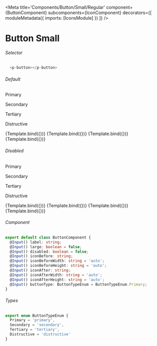 
<Meta title='Components/Button/Small/Regular'
  component={ButtonComponent}
  subcomponents={IconComponent}
  decorators={[
    moduleMetadata({
      imports: [IconsModule]
          })
]} />


# Button Small

###### Selector
```ts
  <p-button></p-button>
```

###### Default 
<Canvas>
  <p className="story-title">Primary</p>
  <p className="story-title">Secondary</p>
  <p className="story-title">Tertiary</p>
  <p className="story-title">Distructive</p>
  <Story name="Primary"
    args={{
      label: 'Label',
      buttonType: ButtonTypeEnum.Primary
    }}>
    {Template.bind({})}
  </Story>
  <Story name="Secondary"
    args={{
      label: 'Label',
      buttonType: ButtonTypeEnum.Secondary
    }}>
    {Template.bind({})}
  </Story>   
  <Story name="Tertiary"
    args={{
      label: 'Label',
      buttonType: ButtonTypeEnum.Tertiary
    }}>
    {Template.bind({})}
  </Story>
  <Story name="Distructive"
      args={{
        label: 'Label',
        buttonType: ButtonTypeEnum.Distructive
      }}>
      {Template.bind({})}
    </Story>
</Canvas>

###### Disabled
<Canvas>
  <p className="story-title">Primary</p>
  <p className="story-title">Secondary</p>
  <p className="story-title">Tertiary</p>
  <p className="story-title">Distructive</p>
  <Story name="Primary Disabled"
    args={{
      label: 'Label',
      disabled: true,
      buttonType: ButtonTypeEnum.Primary
    }}>
    {Template.bind({})}
  </Story>
  <Story name="SecondaryDisabled"
    args={{
      label: 'Label',
      disabled: true,
      buttonType: ButtonTypeEnum.Secondary
    }}>
    {Template.bind({})}
  </Story>
  <Story name="TertiaryDisabled"
    args={{
      label: 'Label',
      disabled: true,
      buttonType: ButtonTypeEnum.Tertiary
    }}>
    {Template.bind({})}
  </Story>
  <Story name="DistructiveDisabled"
      args={{
        label: 'Label',
        disabled: true,
        buttonType: ButtonTypeEnum.Distructive
      }}>
      {Template.bind({})}
    </Story>
</Canvas>

###### Component
```ts
export default class ButtonComponent {
  @Input() label: string;
  @Input() large: boolean = false;
  @Input() disabled: boolean = false;
  @Input() iconBefore: string;
  @Input() iconBeforeWidth: string = 'auto';
  @Input() iconBeforeHeight: string = 'auto';
  @Input() iconAfter: string;
  @Input() iconAfterWidth: string = 'auto';
  @Input() iconAfterHeight: string = 'auto';
  @Input() buttonType: ButtonTypeEnum = ButtonTypeEnum.Primary;
}
```

###### Types
```ts
export enum ButtonTypeEnum {
  Primary = 'primary',
  Secondary = 'secondary',
  Tertiary = 'tertiary',
  Distructive = 'distructive'
}
```
